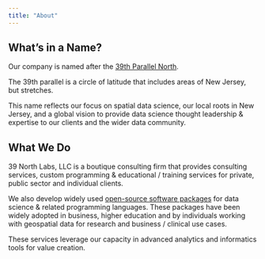 ```yaml
---
title: "About"
---
```


## What's in a Name?

Our company is named after the [39th Parallel North](https://en.wikipedia.org/wiki/39th_parallel_north).

The 39th parallel is a circle of latitude that includes areas of New Jersey, but stretches. 

This name reflects our focus on spatial data science, our local roots in New Jersey, and a global vision to provide data science thought leadership & expertise to our clients and the wider data community.

## What We Do

39 North Labs, LLC is a boutique consulting firm that provides consulting services, custom programming & educational / training services for private, public sector and individual clients. 

We also develop widely used [open-source software packages](open-source.qmd) for data science & related programming languages. These packages have been widely adopted in business, higher education and by individuals working with geospatial data for research and business / clinical use cases.

These services leverage our capacity in advanced analytics and informatics tools for value creation.